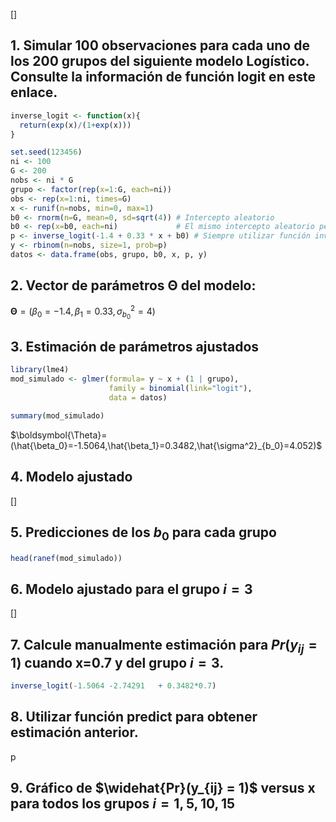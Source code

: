 \[\begin{align*} 
y_{ij} &\sim  Bernoulli(p_{ij}) \\ 
\text{logit}(p_{ij}) &= -1.4 + b_{0i} + 0.33 \, x_{ij} \\
x &\sim \text{Unif}(0, 1) \\
b_0 &\sim N(0, 4)
\end{align*}\]


## 1. Simular 100 observaciones para cada uno de los 200 grupos del siguiente modelo Logístico. Consulte la información de función logit en este enlace.

```{r}
inverse_logit <- function(x){
  return(exp(x)/(1+exp(x)))
}
```


```{r}
set.seed(123456)
ni <- 100
G <- 200
nobs <- ni * G
grupo <- factor(rep(x=1:G, each=ni))
obs <- rep(x=1:ni, times=G)
x <- runif(n=nobs, min=0, max=1)
b0 <- rnorm(n=G, mean=0, sd=sqrt(4)) # Intercepto aleatorio
b0 <- rep(x=b0, each=ni)             # El mismo intercepto aleatorio pero repetido
p <- inverse_logit(-1.4 + 0.33 * x + b0) # Siempre utilizar función inversa a la planteada en el modelo
y <- rbinom(n=nobs, size=1, prob=p)
datos <- data.frame(obs, grupo, b0, x, p, y)
```

## 2. Vector de parámetros $\boldsymbol{\Theta}$ del modelo:

$\boldsymbol{\Theta}=(\beta_0=-1.4,\beta_1=0.33,\sigma^2_{b_0}=4)$


## 3. Estimación de parámetros ajustados

```{r}
library(lme4)
mod_simulado <- glmer(formula= y ~ x + (1 | grupo),
                      family = binomial(link="logit"),
                      data = datos)
```

```{r}
summary(mod_simulado)
```

$\boldsymbol{\Theta}=(\hat{\beta_0}=-1.5064,\hat{\beta_1}=0.3482,\hat{\sigma^2}_{b_0}=4.052)$

## 4. Modelo ajustado

\[\begin{align*} 
y_{ij} &\sim  Bernoulli(\hat{p_{ij}}) \\ 
\text{logit}(\hat{p_{ij}}) &= -1.5064 + b_{0i} + 0.3482 \, x_{ij} \\
b_0 &\sim N(0, 4.052)
\end{align*}\]


## 5. Predicciones de los $b_0$ para cada grupo


```{r}
head(ranef(mod_simulado))
```

## 6. Modelo ajustado para el grupo $i=3$

\[\begin{align*} 
y_{ij} &\sim  Bernoulli(\hat{p_{3j}}) \\ 
\text{logit}(\hat{p_{3j}}) &= -1.5064 -2.74291	 + 0.3482 \, x_{ij}
\end{align*}\]

## 7. Calcule manualmente estimación para $Pr(y_{ij}=1)$ cuando x=0.7 y del grupo $i=3$.

```{r}
inverse_logit(-1.5064 -2.74291	 + 0.3482*0.7)
```

## 8. Utilizar función predict para obtener estimación anterior.

p

## 9. Gráfico de $\widehat{Pr}(y_{ij} = 1)$ versus x para todos los grupos $i=1, 5, 10, 15$